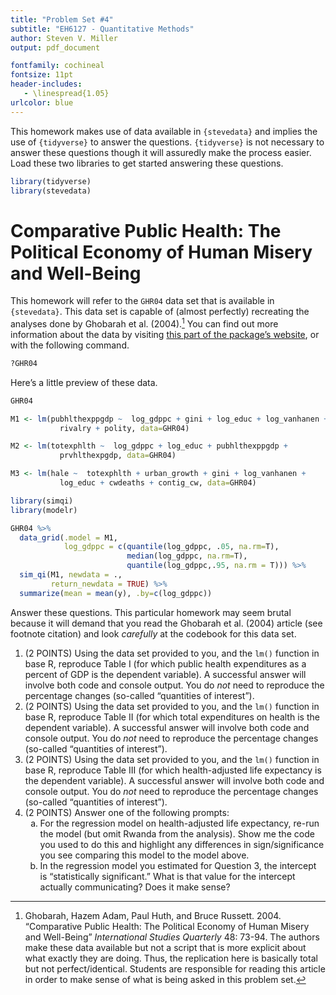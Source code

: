 ```yaml
---
title: "Problem Set #4"
subtitle: "EH6127 - Quantitative Methods"
author: Steven V. Miller
output: pdf_document

fontfamily: cochineal
fontsize: 11pt
header-includes:
   - \linespread{1.05}
urlcolor: blue
---
```


This homework makes use of data available in `{stevedata}` and implies the use of `{tidyverse}` to answer the questions. `{tidyverse}` is not necessary to answer these questions though it will assuredly make the process easier. Load these two libraries to get started answering these questions.

```r
library(tidyverse)
library(stevedata)
```


# Comparative Public Health: The Political Economy of Human Misery and Well-Being

This homework will refer to the `GHR04` data set that is available in `{stevedata}`. This data set is capable of (almost perfectly) recreating the analyses done by Ghobarah et al. (2004).[^citation] You can find out more information about the data by visiting [this part of the package's website](http://svmiller.com/stevedata/reference/GHR04.html), or with the following command.

[^citation]: Ghobarah, Hazem Adam, Paul Huth, and Bruce Russett. 2004. "Comparative Public Health: The Political Economy of Human Misery and Well-Being" *International Studies Quarterly* 48: 73-94. The authors make these data available but not a script that is more explicit about what exactly they are doing. Thus, the replication here is basically total but not perfect/identical. Students are responsible for reading this article in order to make sense of what is being asked in this problem set.

```r
?GHR04
```

Here's a little preview of these data.

```r
GHR04
```

```r
M1 <- lm(pubhlthexppgdp ~  log_gdppc + gini + log_educ + log_vanhanen + 
           rivalry + polity, data=GHR04) 

M2 <- lm(totexphlth ~  log_gdppc + log_educ + pubhlthexppgdp + 
           prvhlthexpgdp, data=GHR04) 

M3 <- lm(hale ~  totexphlth + urban_growth + gini + log_vanhanen +
           log_educ + cwdeaths + contig_cw, data=GHR04) 

library(simqi)
library(modelr)

GHR04 %>%
  data_grid(.model = M1,
            log_gdppc = c(quantile(log_gdppc, .05, na.rm=T),
                          median(log_gdppc, na.rm=T),
                          quantile(log_gdppc,.95, na.rm = T))) %>%
  sim_qi(M1, newdata = .,
         return_newdata = TRUE) %>%
  summarize(mean = mean(y), .by=c(log_gdppc))

```

Answer these questions. This particular homework may seem brutal because it will demand that you read the Ghobarah et al. (2004) article (see footnote citation) and look *carefully* at the codebook for this data set.

1. (2 POINTS) Using the data set provided to you, and the `lm()` function in base R, reproduce Table I (for which public health expenditures as a percent of GDP is the dependent variable). A successful answer will involve both code and console output. You do *not* need to reproduce the percentage changes (so-called "quantities of interest").
2. (2 POINTS) Using the data set provided to you, and the `lm()` function in base R, reproduce Table II (for which total expenditures on health is the dependent variable). A successful answer will involve both code and console output. You do *not* need to reproduce the percentage changes (so-called "quantities of interest").
3. (2 POINTS) Using the data set provided to you, and the `lm()` function in base R, reproduce Table III (for which health-adjusted life expectancy is the dependent variable). A successful answer will involve both code and console output. You do *not* need to reproduce the percentage changes (so-called "quantities of interest").
4. (2 POINTS) Answer one of the following prompts:
    a. For the regression model on health-adjusted life expectancy, re-run the model (but omit Rwanda from the analysis). Show me the code you used to do this and highlight any differences in sign/significance you see comparing this model to the model above.
    b. In the regression model you estimated for Question 3, the intercept is "statistically significant." What is that value for the intercept actually communicating? Does it make sense?
